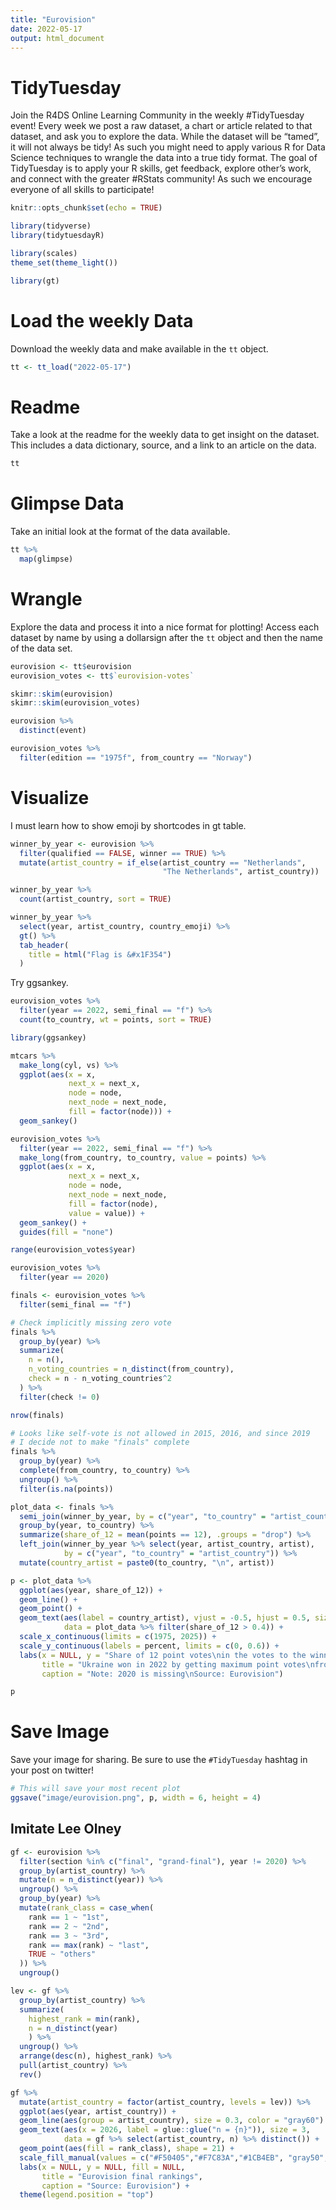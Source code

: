 ```yaml
---
title: "Eurovision"
date: 2022-05-17
output: html_document
---
```


# TidyTuesday

Join the R4DS Online Learning Community in the weekly #TidyTuesday event!
Every week we post a raw dataset, a chart or article related to that dataset, and ask you to explore the data.
While the dataset will be “tamed”, it will not always be tidy! As such you might need to apply various R for Data Science techniques to wrangle the data into a true tidy format.
The goal of TidyTuesday is to apply your R skills, get feedback, explore other’s work, and connect with the greater #RStats community!
As such we encourage everyone of all skills to participate!

```r

knitr::opts_chunk$set(echo = TRUE)

library(tidyverse)
library(tidytuesdayR)

library(scales)
theme_set(theme_light())

library(gt)
```

# Load the weekly Data

Download the weekly data and make available in the `tt` object.

```r

tt <- tt_load("2022-05-17")

```


# Readme

Take a look at the readme for the weekly data to get insight on the dataset.
This includes a data dictionary, source, and a link to an article on the data.

```r

tt

```


# Glimpse Data

Take an initial look at the format of the data available.

```r

tt %>% 
  map(glimpse)

```

# Wrangle

Explore the data and process it into a nice format for plotting! Access each dataset by name by using a dollarsign after the `tt` object and then the name of the data set.

```r

eurovision <- tt$eurovision
eurovision_votes <- tt$`eurovision-votes`

skimr::skim(eurovision)
skimr::skim(eurovision_votes)

eurovision %>% 
  distinct(event)

eurovision_votes %>% 
  filter(edition == "1975f", from_country == "Norway")
```


# Visualize

I must learn how to show emoji by shortcodes in gt table.

```r

winner_by_year <- eurovision %>% 
  filter(qualified == FALSE, winner == TRUE) %>% 
  mutate(artist_country = if_else(artist_country == "Netherlands",
                                  "The Netherlands", artist_country))

winner_by_year %>% 
  count(artist_country, sort = TRUE)

winner_by_year %>% 
  select(year, artist_country, country_emoji) %>% 
  gt() %>% 
  tab_header(
    title = html("Flag is &#x1F354")
  )

```

Try ggsankey.

```r
eurovision_votes %>% 
  filter(year == 2022, semi_final == "f") %>% 
  count(to_country, wt = points, sort = TRUE)

library(ggsankey)

mtcars %>% 
  make_long(cyl, vs) %>% 
  ggplot(aes(x = x, 
             next_x = next_x, 
             node = node, 
             next_node = next_node,
             fill = factor(node))) +
  geom_sankey()

eurovision_votes %>% 
  filter(year == 2022, semi_final == "f") %>% 
  make_long(from_country, to_country, value = points) %>% 
  ggplot(aes(x = x, 
             next_x = next_x, 
             node = node, 
             next_node = next_node,
             fill = factor(node),
             value = value)) +
  geom_sankey() +
  guides(fill = "none")
```

```r
range(eurovision_votes$year)

eurovision_votes %>% 
  filter(year == 2020)

finals <- eurovision_votes %>% 
  filter(semi_final == "f")

# Check implicitly missing zero vote
finals %>% 
  group_by(year) %>% 
  summarize(
    n = n(),
    n_voting_countries = n_distinct(from_country),
    check = n - n_voting_countries^2
  ) %>% 
  filter(check != 0)

nrow(finals)

# Looks like self-vote is not allowed in 2015, 2016, and since 2019
# I decide not to make "finals" complete
finals %>% 
  group_by(year) %>% 
  complete(from_country, to_country) %>% 
  ungroup() %>% 
  filter(is.na(points))

plot_data <- finals %>% 
  semi_join(winner_by_year, by = c("year", "to_country" = "artist_country")) %>% 
  group_by(year, to_country) %>% 
  summarize(share_of_12 = mean(points == 12), .groups = "drop") %>% 
  left_join(winner_by_year %>% select(year, artist_country, artist),
            by = c("year", "to_country" = "artist_country")) %>% 
  mutate(country_artist = paste0(to_country, "\n", artist))

p <- plot_data %>% 
  ggplot(aes(year, share_of_12)) +
  geom_line() +
  geom_point() +
  geom_text(aes(label = country_artist), vjust = -0.5, hjust = 0.5, size = 3,
            data = plot_data %>% filter(share_of_12 > 0.4)) +
  scale_x_continuous(limits = c(1975, 2025)) +
  scale_y_continuous(labels = percent, limits = c(0, 0.6)) +
  labs(x = NULL, y = "Share of 12 point votes\nin the votes to the winner",
       title = "Ukraine won in 2022 by getting maximum point votes\nfrom more than 40 percent countries in the final",
       caption = "Note: 2020 is missing\nSource: Eurovision")

p
```

# Save Image

Save your image for sharing. Be sure to use the `#TidyTuesday` hashtag in your post on twitter! 

```r

# This will save your most recent plot
ggsave("image/eurovision.png", p, width = 6, height = 4)

```

## Imitate Lee Olney

```r

gf <- eurovision %>% 
  filter(section %in% c("final", "grand-final"), year != 2020) %>% 
  group_by(artist_country) %>% 
  mutate(n = n_distinct(year)) %>% 
  ungroup() %>% 
  group_by(year) %>% 
  mutate(rank_class = case_when(
    rank == 1 ~ "1st",
    rank == 2 ~ "2nd",
    rank == 3 ~ "3rd",
    rank == max(rank) ~ "last",
    TRUE ~ "others"
  )) %>% 
  ungroup()

lev <- gf %>% 
  group_by(artist_country) %>% 
  summarize(
    highest_rank = min(rank),
    n = n_distinct(year)
    ) %>% 
  ungroup() %>% 
  arrange(desc(n), highest_rank) %>% 
  pull(artist_country) %>% 
  rev()

gf %>% 
  mutate(artist_country = factor(artist_country, levels = lev)) %>% 
  ggplot(aes(year, artist_country)) +
  geom_line(aes(group = artist_country), size = 0.3, color = "gray60") +
  geom_text(aes(x = 2026, label = glue::glue("n = {n}")), size = 3,
            data = gf %>% select(artist_country, n) %>% distinct()) +
  geom_point(aes(fill = rank_class), shape = 21) +
  scale_fill_manual(values = c("#F50405","#F7C83A","#1CB4EB", "gray50", "white")) +
  labs(x = NULL, y = NULL, fill = NULL,
       title = "Eurovision final rankings",
       caption = "Source: Eurovision") +
  theme(legend.position = "top")

```

